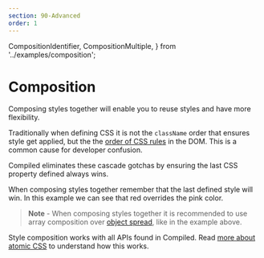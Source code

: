```yaml
---
section: 90-Advanced
order: 1
---
```


  CompositionIdentifier,
  CompositionMultiple,
} from '../examples/composition';

# Composition

Composing styles together will enable you to reuse styles and have more flexibility.

Traditionally when defining CSS it is not the `className` order that ensures style get applied,
but the the [order of CSS rules](https://developer.mozilla.org/en-US/docs/Learn/CSS/Building_blocks/Cascade_and_inheritance) in the DOM.
This is a common cause for developer confusion.

Compiled eliminates these cascade gotchas by ensuring the last CSS property defined always wins.

<CompositionIdentifier />

When composing styles together remember that the last defined style will win.
In this example we can see that red overrides the pink color.

<CompositionMultiple />

> **Note** - When composing styles together it is recommended to use array composition over [object spread](https://developer.mozilla.org/en-US/docs/Web/JavaScript/Reference/Operators/Spread_syntax),
> like in the example above.

Style composition works with all APIs found in Compiled.
Read [more about atomic CSS](/atomic-css#overriding-through-composition) to understand how this works.
